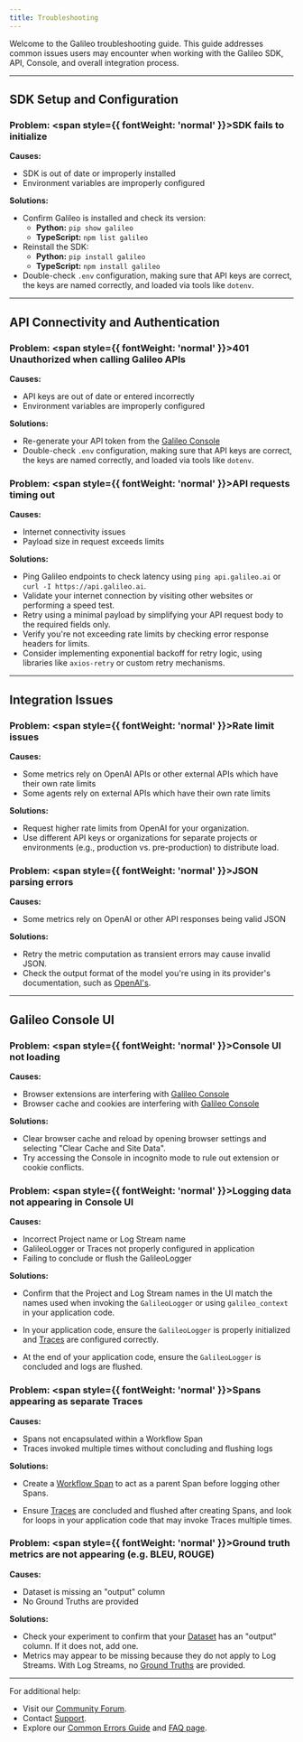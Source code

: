 ```yaml
---
title: Troubleshooting
---
```



Welcome to the Galileo troubleshooting guide. This guide addresses common issues users may encounter when working with the Galileo SDK, API, Console, and overall integration process.

---

## SDK Setup and Configuration

### Problem: <span style={{ fontWeight: 'normal' }}>SDK fails to initialize</span>

**Causes:**

- SDK is out of date or improperly installed
- Environment variables are improperly configured

**Solutions:**

- Confirm Galileo is installed and check its version:
  - **Python:** `pip show galileo`
  - **TypeScript:** `npm list galileo`
- Reinstall the SDK:
  - **Python:** `pip install galileo`
  - **TypeScript:** `npm install galileo`
- Double-check `.env` configuration, making sure that API keys are correct, the keys are named correctly, and loaded via tools like `dotenv`.

---

## API Connectivity and Authentication

### Problem: <span style={{ fontWeight: 'normal' }}>401 Unauthorized when calling Galileo APIs</span>

**Causes:**

- API keys are out of date or entered incorrectly
- Environment variables are improperly configured

**Solutions:**

- Re-generate your API token from the [Galileo Console](https://app.galileo.ai/settings/api-keys)
- Double-check `.env` configuration, making sure that API keys are correct, the keys are named correctly, and loaded via tools like `dotenv`.

### Problem: <span style={{ fontWeight: 'normal' }}>API requests timing out</span>

**Causes:**

- Internet connectivity issues
- Payload size in request exceeds limits

**Solutions:**

- Ping Galileo endpoints to check latency using `ping api.galileo.ai` or `curl -I https://api.galileo.ai`.
- Validate your internet connection by visiting other websites or performing a speed test.
- Retry using a minimal payload by simplifying your API request body to the required fields only.
- Verify you're not exceeding rate limits by checking error response headers for limits.
- Consider implementing exponential backoff for retry logic, using libraries like `axios-retry` or custom retry mechanisms.

---

## Integration Issues

### Problem: <span style={{ fontWeight: 'normal' }}>Rate limit issues</span>

**Causes:**

- Some metrics rely on OpenAI APIs or other external APIs which have their own rate limits
- Some agents rely on external APIs which have their own rate limits

**Solutions:**

- Request higher rate limits from OpenAI for your organization.
- Use different API keys or organizations for separate projects or environments (e.g., production vs. pre-production) to distribute load.

### Problem: <span style={{ fontWeight: 'normal' }}>JSON parsing errors</span>

**Causes:**

- Some metrics rely on OpenAI or other API responses being valid JSON

**Solutions:**

- Retry the metric computation as transient errors may cause invalid JSON.
- Check the output format of the model you're using in its provider's documentation, such as [OpenAI's](https://platform.openai.com/docs/).

---

## Galileo Console UI

### Problem: <span style={{ fontWeight: 'normal' }}>Console UI not loading</span>

**Causes:**

- Browser extensions are interfering with [Galileo Console](https://app.galileo.ai)
- Browser cache and cookies are interfering with [Galileo Console](https://app.galileo.ai)

**Solutions:**

- Clear browser cache and reload by opening browser settings and selecting "Clear Cache and Site Data".
- Try accessing the Console in incognito mode to rule out extension or cookie conflicts.

### Problem: <span style={{ fontWeight: 'normal' }}>Logging data not appearing in Console UI</span>

**Causes:**

- Incorrect Project name or Log Stream name
- GalileoLogger or Traces not properly configured in application
- Failing to conclude or flush the GalileoLogger

**Solutions:**

- Confirm that the Project and Log Stream names in the UI match the names used when invoking the `GalileoLogger` or using `galileo_context` in your application code.

  <CodeGroup>
    <SnippetTroubleshooting1 />
  </CodeGroup>

- In your application code, ensure the `GalileoLogger` is properly initialized and [Traces](/concepts/traces) are configured correctly.

  <CodeGroup>
    <SnippetTroubleshooting2 />
  </CodeGroup>

- At the end of your application code, ensure the `GalileoLogger` is concluded and logs are flushed.
  <CodeGroup>
    <SnippetTroubleshooting3 />
  </CodeGroup>

### Problem: <span style={{ fontWeight: 'normal' }}>Spans appearing as separate Traces</span>

**Causes:**

- Spans not encapsulated within a Workflow Span
- Traces invoked multiple times without concluding and flushing logs

**Solutions:**

- Create a [Workflow Span](/concepts/spans) to act as a parent Span before logging other Spans.

  <CodeGroup>
    <SnippetTroubleshooting4 />
  </CodeGroup>

- Ensure [Traces](/concepts/traces) are concluded and flushed after creating Spans, and look for loops in your application code that may invoke Traces multiple times.
  <CodeGroup>
    <SnippetTroubleshooting5 />
  </CodeGroup>

### Problem: <span style={{ fontWeight: 'normal' }}>Ground truth metrics are not appearing (e.g. BLEU, ROUGE)</span>

**Causes:**

- Dataset is missing an "output" column
- No Ground Truths are provided

**Solutions:**

- Check your experiment to confirm that your [Dataset](/concepts/datasets) has an "output" column. If it does not, add one.
- Metrics may appear to be missing because they do not apply to Log Streams. With Log Streams, no [Ground Truths](/concepts/metrics/response-quality/ground-truth-adherence) are provided.

---

For additional help:

- Visit our [Community Forum](https://community.galileo.ai/).
- Contact [Support](mailto:support@galileo.ai).
- Explore our [Common Errors Guide](/references/faqs/errors) and [FAQ page](/references/faqs/faqs).

